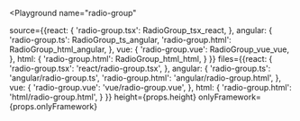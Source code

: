 

<Playground
  name="radio-group"
  
  source={{react: {
             'radio-group.tsx': RadioGroup_tsx_react,
           },
           angular: {
             'radio-group.ts': RadioGroup_ts_angular,
             'radio-group.html': RadioGroup_html_angular,
           },
           vue: {
             'radio-group.vue': RadioGroup_vue_vue,
           },
           html: {
             'radio-group.html': RadioGroup_html_html,
           }
}}
  files={{react: {
            'radio-group.tsx': 'react/radio-group.tsx',
          },
          angular: {
            'radio-group.ts': 'angular/radio-group.ts',
            'radio-group.html': 'angular/radio-group.html',
          },
          vue: {
            'radio-group.vue': 'vue/radio-group.vue',
          },
          html: {
            'radio-group.html': 'html/radio-group.html',
          }
}}
  height={props.height}
  onlyFramework={props.onlyFramework}
></Playground>

